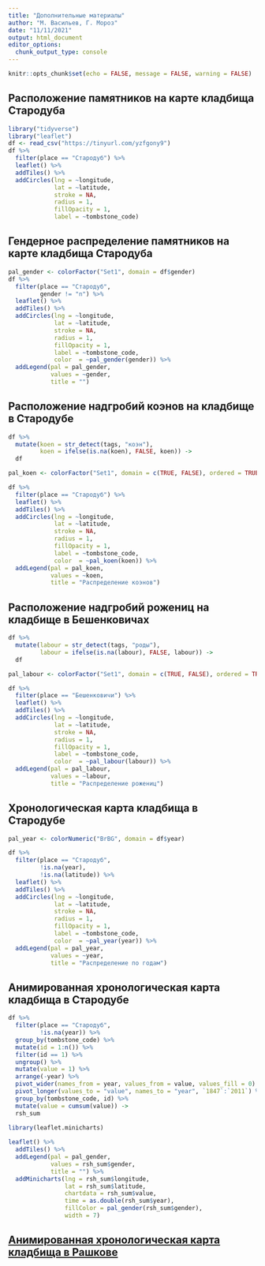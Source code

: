 ```yaml
---
title: "Дополнительные материалы"
author: "М. Васильев, Г. Мороз"
date: "11/11/2021"
output: html_document
editor_options: 
  chunk_output_type: console
---
```


```r
knitr::opts_chunk$set(echo = FALSE, message = FALSE, warning = FALSE)
```

## Расположение памятников на карте кладбища Стародуба

```r
library("tidyverse")
library("leaflet")
df <- read_csv("https://tinyurl.com/yzfgony9")
df %>% 
  filter(place == "Стародуб") %>% 
  leaflet() %>% 
  addTiles() %>% 
  addCircles(lng = ~longitude,
             lat = ~latitude,
             stroke = NA, 
             radius = 1,
             fillOpacity = 1, 
             label = ~tombstone_code)
```

## Гендерное распределение памятников на карте кладбища Стародуба

```r
pal_gender <- colorFactor("Set1", domain = df$gender)
df %>% 
  filter(place == "Стародуб",
         gender != "n") %>% 
  leaflet() %>% 
  addTiles() %>% 
  addCircles(lng = ~longitude,
             lat = ~latitude,
             stroke = NA, 
             radius = 1,
             fillOpacity = 1, 
             label = ~tombstone_code,
             color  = ~pal_gender(gender)) %>% 
  addLegend(pal = pal_gender,
            values = ~gender,
            title = "")
```

## Расположение надгробий коэнов на кладбище в Стародубе

```r
df %>% 
  mutate(koen = str_detect(tags, "коэн"),
         koen = ifelse(is.na(koen), FALSE, koen)) ->
  df

pal_koen <- colorFactor("Set1", domain = c(TRUE, FALSE), ordered = TRUE)

df %>%   
  filter(place == "Стародуб") %>% 
  leaflet() %>% 
  addTiles() %>% 
  addCircles(lng = ~longitude,
             lat = ~latitude,
             stroke = NA, 
             radius = 1,
             fillOpacity = 1, 
             label = ~tombstone_code,
             color  = ~pal_koen(koen)) %>% 
  addLegend(pal = pal_koen,
            values = ~koen,
            title = "Распределение коэнов")
```


## Расположение надгробий рожениц на кладбище в Бешенковичах

```r
df %>% 
  mutate(labour = str_detect(tags, "роды"),
         labour = ifelse(is.na(labour), FALSE, labour)) ->
  df

pal_labour <- colorFactor("Set1", domain = c(TRUE, FALSE), ordered = TRUE)

df %>%   
  filter(place == "Бешенковичи") %>% 
  leaflet() %>% 
  addTiles() %>% 
  addCircles(lng = ~longitude,
             lat = ~latitude,
             stroke = NA, 
             radius = 1,
             fillOpacity = 1, 
             label = ~tombstone_code,
             color  = ~pal_labour(labour)) %>% 
  addLegend(pal = pal_labour,
            values = ~labour,
            title = "Распределение рожениц")
```


## Хронологическая карта кладбища в Стародубе

```r
pal_year <- colorNumeric("BrBG", domain = df$year)

df %>%   
  filter(place == "Стародуб",
         !is.na(year),
         !is.na(latitude)) %>% 
  leaflet() %>% 
  addTiles() %>% 
  addCircles(lng = ~longitude,
             lat = ~latitude,
             stroke = NA, 
             radius = 1,
             fillOpacity = 1, 
             label = ~tombstone_code,
             color  = ~pal_year(year)) %>% 
  addLegend(pal = pal_year,
            values = ~year,
            title = "Распределение по годам")
```


## Анимированная хронологическая карта кладбища в Стародубе

```r
df %>%   
  filter(place == "Стародуб",
         !is.na(year)) %>% 
  group_by(tombstone_code) %>% 
  mutate(id = 1:n()) %>% 
  filter(id == 1) %>% 
  ungroup() %>% 
  mutate(value = 1) %>% 
  arrange(-year) %>% 
  pivot_wider(names_from = year, values_from = value, values_fill = 0) %>% 
  pivot_longer(values_to = "value", names_to = "year", `1847`:`2011`) %>% 
  group_by(tombstone_code, id) %>% 
  mutate(value = cumsum(value)) ->
  rsh_sum

library(leaflet.minicharts)
  
leaflet() %>% 
  addTiles() %>% 
  addLegend(pal = pal_gender,
            values = rsh_sum$gender,
            title = "") %>% 
  addMinicharts(lng = rsh_sum$longitude,
                lat = rsh_sum$latitude,
                chartdata = rsh_sum$value,
                time = as.double(rsh_sum$year), 
                fillColor = pal_gender(rsh_sum$gender),
                width = 7)
```


## [Анимированная хронологическая карта кладбища в Рашкове](file:///home/agricolamz/work/materials/2021.11.10_epigraphy/index2.html)